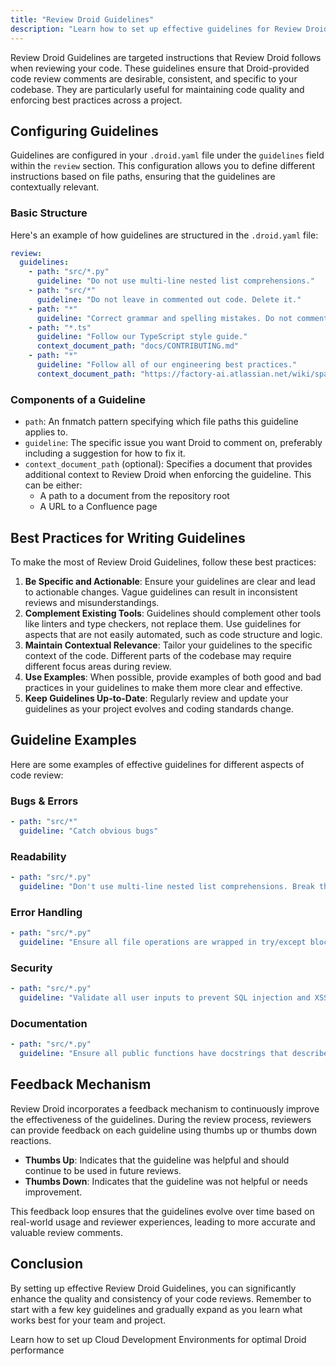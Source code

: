 ```yaml
---
title: "Review Droid Guidelines"
description: "Learn how to set up effective guidelines for Review Droid to enhance your code review process"
---
```


Review Droid Guidelines are targeted instructions that Review Droid follows when reviewing your code. These guidelines ensure that Droid-provided code review comments are desirable, consistent, and specific to your codebase. They are particularly useful for maintaining code quality and enforcing best practices across a project.

## Configuring Guidelines

Guidelines are configured in your `.droid.yaml` file under the `guidelines` field within the `review` section. This configuration allows you to define different instructions based on file paths, ensuring that the guidelines are contextually relevant.

### Basic Structure

Here's an example of how guidelines are structured in the `.droid.yaml` file:

<CodeGroup>

```yaml
review:
  guidelines:
    - path: "src/*.py"
      guideline: "Do not use multi-line nested list comprehensions."
    - path: "src/*"
      guideline: "Do not leave in commented out code. Delete it."
    - path: "*"
      guideline: "Correct grammar and spelling mistakes. Do not comment on writing style. Allow for flexible capitalization and abbreviation for variable names."
    - path: "*.ts"
      guideline: "Follow our TypeScript style guide."
      context_document_path: "docs/CONTRIBUTING.md"
    - path: "*"
      guideline: "Follow all of our engineering best practices."
      context_document_path: "https://factory-ai.atlassian.net/wiki/spaces/factory/pages/9338882/Best+Practices"
```

</CodeGroup>

### Components of a Guideline

- `path`: An fnmatch pattern specifying which file paths this guideline applies to.
- `guideline`: The specific issue you want Droid to comment on, preferably including a suggestion for how to fix it.
- `context_document_path` (optional): Specifies a document that provides additional context to Review Droid when enforcing the guideline. This can be either:
  - A path to a document from the repository root
  - A URL to a Confluence page

## Best Practices for Writing Guidelines

To make the most of Review Droid Guidelines, follow these best practices:

1. **Be Specific and Actionable**: Ensure your guidelines are clear and lead to actionable changes. Vague guidelines can result in inconsistent reviews and misunderstandings.
2. **Complement Existing Tools**: Guidelines should complement other tools like linters and type checkers, not replace them. Use guidelines for aspects that are not easily automated, such as code structure and logic.
3. **Maintain Contextual Relevance**: Tailor your guidelines to the specific context of the code. Different parts of the codebase may require different focus areas during review.
4. **Use Examples**: When possible, provide examples of both good and bad practices in your guidelines to make them more clear and effective.
5. **Keep Guidelines Up-to-Date**: Regularly review and update your guidelines as your project evolves and coding standards change.

## Guideline Examples

Here are some examples of effective guidelines for different aspects of code review:

### Bugs & Errors

<CodeGroup>

```yaml
- path: "src/*"
  guideline: "Catch obvious bugs"
```

</CodeGroup>

### Readability

<CodeGroup>

```yaml
- path: "src/*.py"
  guideline: "Don't use multi-line nested list comprehensions. Break them down into multiple statements for better readability."
```

</CodeGroup>

### Error Handling

<CodeGroup>

```yaml
- path: "src/*.py"
  guideline: "Ensure all file operations are wrapped in try/except blocks to handle I/O errors gracefully."
```

</CodeGroup>

### Security

<CodeGroup>

```yaml
- path: "src/*.py"
  guideline: "Validate all user inputs to prevent SQL injection and XSS attacks. Use parameterized queries and escape HTML output."
```

</CodeGroup>

### Documentation

<CodeGroup>

```yaml
- path: "src/*.py"
  guideline: "Ensure all public functions have docstrings that describe their purpose, parameters, and return values."
```

</CodeGroup>

## Feedback Mechanism

Review Droid incorporates a feedback mechanism to continuously improve the effectiveness of the guidelines. During the review process, reviewers can provide feedback on each guideline using thumbs up or thumbs down reactions.

- **Thumbs Up**: Indicates that the guideline was helpful and should continue to be used in future reviews.
- **Thumbs Down**: Indicates that the guideline was not helpful or needs improvement.

This feedback loop ensures that the guidelines evolve over time based on real-world usage and reviewer experiences, leading to more accurate and valuable review comments.

## Conclusion

By setting up effective Review Droid Guidelines, you can significantly enhance the quality and consistency of your code reviews. Remember to start with a few key guidelines and gradually expand as you learn what works best for your team and project.

<Card title="Next: Cloud Development Environments" icon="cloud" href="/user-guides/remote-workspaces/installation-and-usage">
  Learn how to set up Cloud Development Environments for optimal Droid performance
</Card>